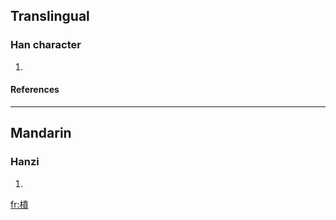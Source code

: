 ==Translingual==
===Han character===
{{Han char|rn=75|rad=木|as=12|sn=16|four=4498<sub>6</sub>|canj=木十廿金 (DJTC)}}
# {{defn|Han|sort=木12}}
====References====
{{Han ref|kx=0555.030|dkj=15587|dj=0943.160|hdz=21287.020|uh=6A68|ud=27240|bh=E9C3|bd=59843}}

----
==Mandarin==
===Hanzi===
{{cmn-hanzi|pin=[[fén]] ([[fen2]])|wg=fen<sup>2</sup>}}
# {{defn|Mandarin}}

[[fr:橨]]
